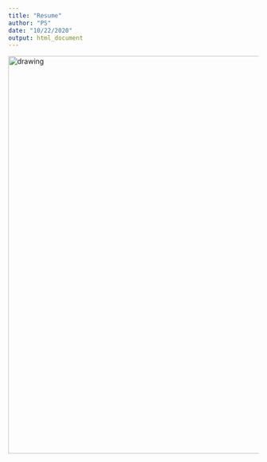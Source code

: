 ```yaml
---
title: "Resume"
author: "PS"
date: "10/22/2020"
output: html_document
---
```


<img src="CV.jpg" alt="drawing" width="800"/>

